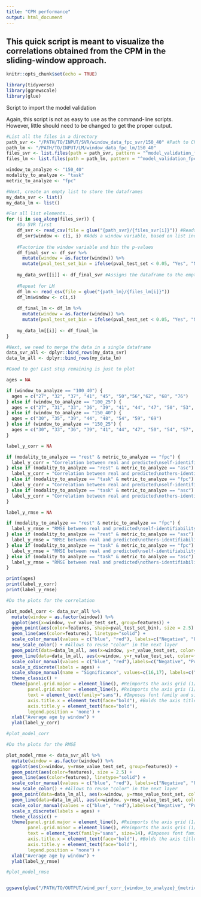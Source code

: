 ```yaml
---
title: "CPM performance"
output: html_document
---
```


## This quick script is meant to visualize the correlations obtained from the CPM in the sliding-window approach.

```r
knitr::opts_chunk$set(echo = TRUE)
```

```r
library(tidyverse)
library(ggnewscale)
library(glue)
```

######## Script to import the model validation

Again, this script is not as easy to use as the command-line scripts. However, little should need to be changed to get the proper output.

```r
#List all the files in a directory
path_svr <- "/PATH/TO/INPUT/SVR/window_data_fpc_svr/150_40" #Path to CPM parameters for each window using SVR for prediction
path_lm <- "/PATH/TO/INPUT/LM/window_data_fpc_lm/150_40"
files_svr <- list.files(path = path_svr, pattern = "^model_validation_fpc_task*") #Replace by name of the files (begining should match between windows)
files_lm <- list.files(path = path_lm, pattern = "^model_validation_fpc_task*")

window_to_analyze <- "150_40"
modality_to_analyze <- "task"
metric_to_analyze <- "fpc"

#Next, create an empty list to store the dataframes
my_data_svr <- list()
my_data_lm <- list()

#For all list elements...
for (i in seq_along(files_svr)) {
    #Do SVR first
    df_svr <- read_csv(file = glue("{path_svr}/{files_svr[i]}")) #Reads the dataframe
    df_svr$window <- c(i, i) #Adds a window variable, based on list index. Will be used for the x in the graphs
    
    #Factorize the window variable and bin the p-values
    df_final_svr <- df_svr %>%
      mutate(window = as.factor(window)) %>%
      mutate(pval_test_set_bin = ifelse(pval_test_set < 0.05, "Yes", "No"))
    
    my_data_svr[[i]] <- df_final_svr #Assigns the dataframe to the empty list
    
    #Repeat for LM
    df_lm <- read_csv(file = glue("{path_lm}/{files_lm[i]}"))
    df_lm$window <- c(i,i)
    
    df_final_lm <- df_lm %>%
      mutate(window = as.factor(window)) %>%
      mutate(pval_test_set_bin = ifelse(pval_test_set < 0.05, "Yes", "No"))
    
    my_data_lm[[i]] <- df_final_lm
}

#Next, we need to merge the data in a single dataframe
data_svr_all <- dplyr::bind_rows(my_data_svr)
data_lm_all <- dplyr::bind_rows(my_data_lm)

#Good to go! Last step remaining is just to plot

ages = NA

if (window_to_analyze == "100_40") {
  ages = c("27", "32", "37", "41", "45", "50","56","62", "68", "76")
} else if (window_to_analyze == "100_25") {
  ages = c("27", "31", "33", "36", "39", "41", "44", "47", "50", "53", "57", "61", "65", "69", "75")
} else if (window_to_analyze == "150_40") {
  ages = c("30", "35", "39", "44", "48", "54", "59", "69")
} else if (window_to_analyze == "150_25") {
  ages = c("30", "33", "36", "39", "41", "44", "47", "50", "54", "57", "61", "65", "70")
}

label_y_corr = NA

if (modality_to_analyze == "rest" & metric_to_analyze == "fpc") {
  label_y_corr = "Correlation between real and predicted\nself-identifiability (Rest)"
} else if (modality_to_analyze == "rest" & metric_to_analyze == "asc") {
  label_y_corr = "Correlation between real and predicted\nothers-identifiability (Rest)"
} else if (modality_to_analyze == "task" & metric_to_analyze == "fpc") {
  label_y_corr = "Correlation between real and predicted\nself-identifiability (Task)"
} else if (modality_to_analyze == "task" & metric_to_analyze == "asc") {
  label_y_corr = "Correlation between real and predicted\nothers-identifiability (Task)"
}

label_y_rmse = NA

if (modality_to_analyze == "rest" & metric_to_analyze == "fpc") {
  label_y_rmse = "RMSE between real and predicted\nself-identifiability (Rest)"
} else if (modality_to_analyze == "rest" & metric_to_analyze == "asc") {
  label_y_rmse = "RMSE between real and predicted\nothers-identifiability (Rest)"
} else if (modality_to_analyze == "task" & metric_to_analyze == "fpc") {
  label_y_rmse = "RMSE between real and predicted\nself-identifiability (Task)"
} else if (modality_to_analyze == "task" & metric_to_analyze == "asc") {
  label_y_rmse = "RMSE between real and predicted\nothers-identifiability (Task)"
}

print(ages)
print(label_y_corr)
print(label_y_rmse)

#Do the plots for the correlation

plot_model_corr <- data_svr_all %>%
  mutate(window = as.factor(window)) %>%
  ggplot(aes(x=window, y=r_value_test_set, group=features)) +
  geom_point(aes(color=features, shape=pval_test_set_bin), size = 2.5) +
  geom_line(aes(color=features), linetype="solid") +
  scale_color_manual(values = c("blue", "red"), labels=c("Negative", "Positive"), name = "Performance\nSVR") +
  new_scale_color() + #Allows to reuse "color" in the next layer
  geom_point(data=data_lm_all, aes(x=window, y=r_value_test_set, color=features, shape=pval_test_set_bin), size=2.5, alpha=0.4) +
  geom_line(data=data_lm_all, aes(x=window, y=r_value_test_set, color=features, group=features), linetype="dashed") +
  scale_color_manual(values = c("blue", "red"),labels=c("Negative", "Positive"), name = "Performance\nLM") +
  scale_x_discrete(labels = ages) +
  scale_shape_manual(name = "Significance", values=c(16,17), labels=c("No", "Yes")) +
  theme_classic() +
  theme(panel.grid.major = element_line(), #Reimports the axis grid (1/2)
        panel.grid.minor = element_line(), #Reimports the axis gris (1/2)
        text = element_text(family="sans"), #Imposes font family and size
        axis.title.x = element_text(face="bold"), #Bolds the axis title
        axis.title.y = element_text(face="bold"),
        legend.position = 'none') +
  xlab("Average age by window") +
  ylab(label_y_corr)

#plot_model_corr

#Do the plots for the RMSE

plot_model_rmse <- data_svr_all %>%
  mutate(window = as.factor(window)) %>%
  ggplot(aes(x=window, y=rmse_value_test_set, group=features)) +
  geom_point(aes(color=features), size = 2.5) +
  geom_line(aes(color=features), linetype="solid") +
  scale_color_manual(values = c("blue", "red"), labels=c("Negative", "Positive"), name = "Performance\nSVR") +
  new_scale_color() + #Allows to reuse "color" in the next layer
  geom_point(data=data_lm_all, aes(x=window, y=rmse_value_test_set, color=features), size=2.5, alpha=0.4) +
  geom_line(data=data_lm_all, aes(x=window, y=rmse_value_test_set, color=features, group=features), linetype="dashed") +
  scale_color_manual(values = c("blue", "red"),labels=c("Negative", "Positive"), name = "Performance\nLM") +
  scale_x_discrete(labels = ages) +
  theme_classic() +
  theme(panel.grid.major = element_line(), #Reimports the axis grid (1/2)
        panel.grid.minor = element_line(), #Reimports the axis gris (1/2)
        text = element_text(family="sans", size=14), #Imposes font family and size
        axis.title.x = element_text(face="bold"), #Bolds the axis title
        axis.title.y = element_text(face="bold"),
        legend.position = "none") +
  xlab("Average age by window") +
  ylab(label_y_rmse)

#plot_model_rmse


ggsave(glue("/PATH/TO/OUTPUT/wind_perf_corr_{window_to_analyze}_{metric_to_analyze}_{modality_to_analyze}.png"), plot=plot_model_corr, width=18, height=12, dpi=500, units='cm')

```

